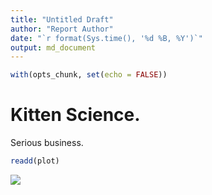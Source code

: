 ```yaml
---
title: "Untitled Draft"
author: "Report Author"
date: "`r format(Sys.time(), '%d %B, %Y')`"
output: md_document
---
```


```r
with(opts_chunk, set(echo = FALSE))
```

# Kitten Science.

Serious business.

```r
readd(plot)
```

![](https://github.com/davidhunterwalsh/kittenscience/blob/master/readme_files/figure-markdown_strict/weights_plot-1.png)

